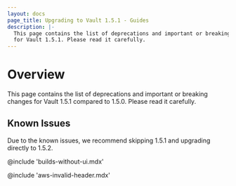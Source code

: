 ```yaml
---
layout: docs
page_title: Upgrading to Vault 1.5.1 - Guides
description: |-
  This page contains the list of deprecations and important or breaking changes
  for Vault 1.5.1. Please read it carefully.
---
```


# Overview

This page contains the list of deprecations and important or breaking changes
for Vault 1.5.1 compared to 1.5.0. Please read it carefully.

## Known Issues

Due to the known issues, we recommend skipping 1.5.1 and upgrading directly to 1.5.2.

@include 'builds-without-ui.mdx'

@include 'aws-invalid-header.mdx'
